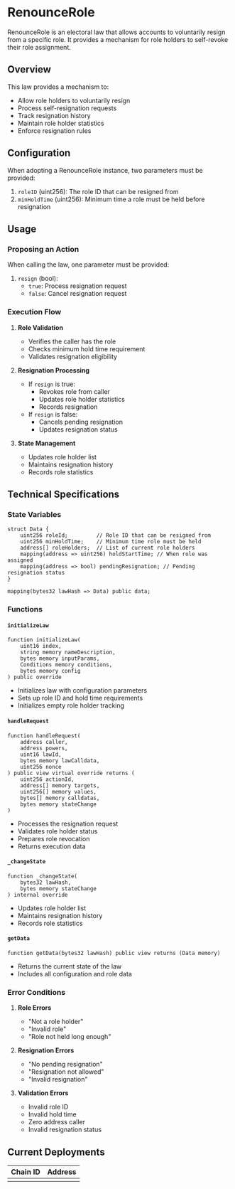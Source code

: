 # RenounceRole

RenounceRole is an electoral law that allows accounts to voluntarily resign from a specific role. It provides a mechanism for role holders to self-revoke their role assignment.

## Overview

This law provides a mechanism to:
- Allow role holders to voluntarily resign
- Process self-resignation requests
- Track resignation history
- Maintain role holder statistics
- Enforce resignation rules

## Configuration

When adopting a RenounceRole instance, two parameters must be provided:

1. `roleID` (uint256): The role ID that can be resigned from
2. `minHoldTime` (uint256): Minimum time a role must be held before resignation

## Usage

### Proposing an Action

When calling the law, one parameter must be provided:

1. `resign` (bool): 
   - `true`: Process resignation request
   - `false`: Cancel resignation request

### Execution Flow

1. **Role Validation**
   - Verifies the caller has the role
   - Checks minimum hold time requirement
   - Validates resignation eligibility

2. **Resignation Processing**
   - If `resign` is true:
     - Revokes role from caller
     - Updates role holder statistics
     - Records resignation
   - If `resign` is false:
     - Cancels pending resignation
     - Updates resignation status

3. **State Management**
   - Updates role holder list
   - Maintains resignation history
   - Records role statistics

## Technical Specifications

### State Variables

```solidity
struct Data {
    uint256 roleId;         // Role ID that can be resigned from
    uint256 minHoldTime;    // Minimum time role must be held
    address[] roleHolders;  // List of current role holders
    mapping(address => uint256) holdStartTime; // When role was assigned
    mapping(address => bool) pendingResignation; // Pending resignation status
}

mapping(bytes32 lawHash => Data) public data;
```

### Functions

#### `initializeLaw`
```solidity
function initializeLaw(
    uint16 index,
    string memory nameDescription,
    bytes memory inputParams,
    Conditions memory conditions,
    bytes memory config
) public override
```
- Initializes law with configuration parameters
- Sets up role ID and hold time requirements
- Initializes empty role holder tracking

#### `handleRequest`
```solidity
function handleRequest(
    address caller,
    address powers,
    uint16 lawId,
    bytes memory lawCalldata,
    uint256 nonce
) public view virtual override returns (
    uint256 actionId,
    address[] memory targets,
    uint256[] memory values,
    bytes[] memory calldatas,
    bytes memory stateChange
)
```
- Processes the resignation request
- Validates role holder status
- Prepares role revocation
- Returns execution data

#### `_changeState`
```solidity
function _changeState(
    bytes32 lawHash,
    bytes memory stateChange
) internal override
```
- Updates role holder list
- Maintains resignation history
- Records role statistics

#### `getData`
```solidity
function getData(bytes32 lawHash) public view returns (Data memory)
```
- Returns the current state of the law
- Includes all configuration and role data

### Error Conditions

1. **Role Errors**
   - "Not a role holder"
   - "Invalid role"
   - "Role not held long enough"

2. **Resignation Errors**
   - "No pending resignation"
   - "Resignation not allowed"
   - "Invalid resignation"

3. **Validation Errors**
   - Invalid role ID
   - Invalid hold time
   - Zero address caller
   - Invalid resignation status

## Current Deployments

| Chain ID | Address  |
| -------  | -------- | 
|          |          | 



